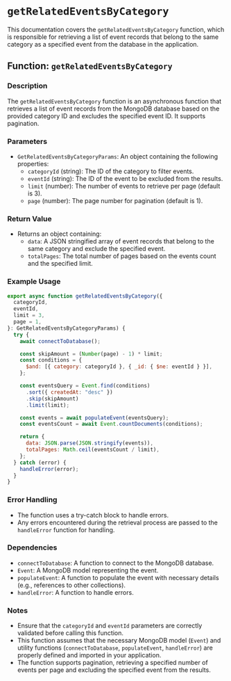 # `getRelatedEventsByCategory`

This documentation covers the `getRelatedEventsByCategory` function, which is responsible for retrieving a list of event records that belong to the same category as a specified event from the database in the application.

## Function: `getRelatedEventsByCategory`

### Description

The `getRelatedEventsByCategory` function is an asynchronous function that retrieves a list of event records from the MongoDB database based on the provided category ID and excludes the specified event ID. It supports pagination.

### Parameters

- `GetRelatedEventsByCategoryParams`: An object containing the following properties:
  - `categoryId` (string): The ID of the category to filter events.
  - `eventId` (string): The ID of the event to be excluded from the results.
  - `limit` (number): The number of events to retrieve per page (default is 3).
  - `page` (number): The page number for pagination (default is 1).

### Return Value

- Returns an object containing:
  - `data`: A JSON stringified array of event records that belong to the same category and exclude the specified event.
  - `totalPages`: The total number of pages based on the events count and the specified limit.

### Example Usage

```javascript
export async function getRelatedEventsByCategory({
  categoryId,
  eventId,
  limit = 3,
  page = 1,
}: GetRelatedEventsByCategoryParams) {
  try {
    await connectToDatabase();

    const skipAmount = (Number(page) - 1) * limit;
    const conditions = {
      $and: [{ category: categoryId }, { _id: { $ne: eventId } }],
    };

    const eventsQuery = Event.find(conditions)
      .sort({ createdAt: "desc" })
      .skip(skipAmount)
      .limit(limit);

    const events = await populateEvent(eventsQuery);
    const eventsCount = await Event.countDocuments(conditions);

    return {
      data: JSON.parse(JSON.stringify(events)),
      totalPages: Math.ceil(eventsCount / limit),
    };
  } catch (error) {
    handleError(error);
  }
}
```

### Error Handling

- The function uses a try-catch block to handle errors.
- Any errors encountered during the retrieval process are passed to the `handleError` function for handling.

### Dependencies

- `connectToDatabase`: A function to connect to the MongoDB database.
- `Event`: A MongoDB model representing the event.
- `populateEvent`: A function to populate the event with necessary details (e.g., references to other collections).
- `handleError`: A function to handle errors.

### Notes

- Ensure that the `categoryId` and `eventId` parameters are correctly validated before calling this function.
- This function assumes that the necessary MongoDB model (`Event`) and utility functions (`connectToDatabase`, `populateEvent`, `handleError`) are properly defined and imported in your application.
- The function supports pagination, retrieving a specified number of events per page and excluding the specified event from the results.

